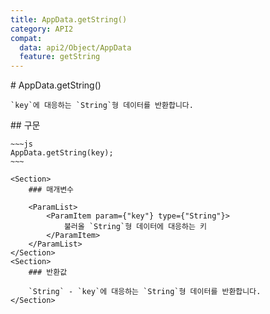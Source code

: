 ```yaml
---
title: AppData.getString()
category: API2
compat:
  data: api2/Object/AppData
  feature: getString
---
```


<Section>
    # AppData.getString()

    `key`에 대응하는 `String`형 데이터를 반환합니다.
</Section>
<Section>
    ## 구문

    ~~~js
    AppData.getString(key);
    ~~~

    <Section>
        ### 매개변수

        <ParamList>
            <ParamItem param={"key"} type={"String"}>
                불러올 `String`형 데이터에 대응하는 키
            </ParamItem>
        </ParamList>
    </Section>
    <Section>
        ### 반환값

        `String` - `key`에 대응하는 `String`형 데이터를 반환합니다.
    </Section>
</Section>